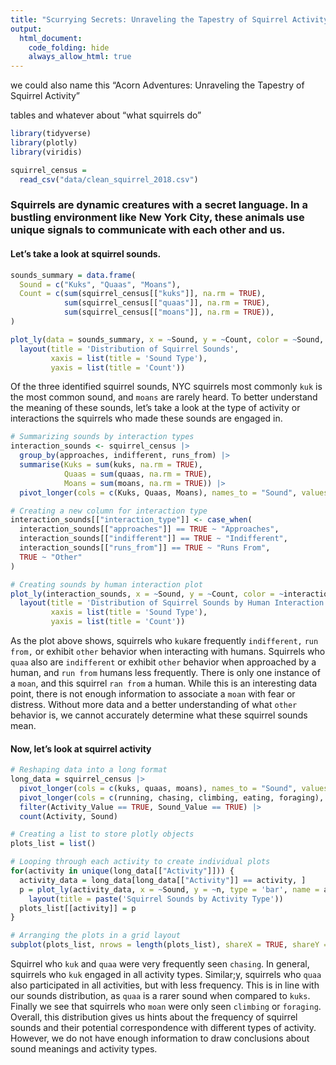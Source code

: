```yaml
---
title: "Scurrying Secrets: Unraveling the Tapestry of Squirrel Activity"
output: 
  html_document:
    code_folding: hide
    always_allow_html: true
---
```


we could also name this "Acorn Adventures: Unraveling the Tapestry of Squirrel Activity"

tables and whatever about "what squirrels do"

```r
library(tidyverse)
library(plotly)
library(viridis)
```

```r
squirrel_census = 
  read_csv("data/clean_squirrel_2018.csv")
```

### Squirrels are dynamic creatures with a secret language. In a bustling environment like New York City, these animals use unique signals to communicate with each other and us. 

#### Let's take a look at squirrel sounds. 

```r
sounds_summary = data.frame(
  Sound = c("Kuks", "Quaas", "Moans"),
  Count = c(sum(squirrel_census[["kuks"]], na.rm = TRUE), 
            sum(squirrel_census[["quaas"]], na.rm = TRUE), 
            sum(squirrel_census[["moans"]], na.rm = TRUE)),
)
```

```r
plot_ly(data = sounds_summary, x = ~Sound, y = ~Count, color = ~Sound, type = 'bar', colors = RColorBrewer::brewer.pal(3, "Set2")) |>
  layout(title = 'Distribution of Squirrel Sounds',
         xaxis = list(title = 'Sound Type'),
         yaxis = list(title = 'Count'))

```

Of the three identified squirrel sounds, NYC squirrels most commonly `kuk` is the most common sound, and `moans` are rarely heard. To better understand the meaning of these sounds, let's take a look at the type of activity or interactions the squirrels who made these sounds are engaged in. 

```r
# Summarizing sounds by interaction types
interaction_sounds <- squirrel_census |>
  group_by(approaches, indifferent, runs_from) |>
  summarise(Kuks = sum(kuks, na.rm = TRUE),
            Quaas = sum(quaas, na.rm = TRUE),
            Moans = sum(moans, na.rm = TRUE)) |>
  pivot_longer(cols = c(Kuks, Quaas, Moans), names_to = "Sound", values_to = "Count")

# Creating a new column for interaction type
interaction_sounds[["interaction_type"]] <- case_when(
  interaction_sounds[["approaches"]] == TRUE ~ "Approaches",
  interaction_sounds[["indifferent"]] == TRUE ~ "Indifferent",
  interaction_sounds[["runs_from"]] == TRUE ~ "Runs From",
  TRUE ~ "Other"
)

# Creating sounds by human interaction plot
plot_ly(interaction_sounds, x = ~Sound, y = ~Count, color = ~interaction_type, type = 'bar', colors = RColorBrewer::brewer.pal(3, "Set2")) |>
  layout(title = 'Distribution of Squirrel Sounds by Human Interaction',
         xaxis = list(title = 'Sound Type'),
         yaxis = list(title = 'Count'))
```

As the plot above shows, squirrels who `kuk`are frequently `indifferent,` `run from,` or exhibit `other` behavior when interacting with humans. Squirrels who `quaa` also are `indifferent` or exhibit `other` behavior when approached by a human, and `run from` humans less frequently. There is only one instance of a `moan`, and this squirrel `ran from` a human. While this is an interesting data point, there is not enough information to associate a `moan` with fear or distress. Without more data and a better understanding of what `other` behavior is, we cannot accurately determine what these squirrel sounds mean. 

#### Now, let's look at squirrel activity

```r
# Reshaping data into a long format
long_data = squirrel_census |>
  pivot_longer(cols = c(kuks, quaas, moans), names_to = "Sound", values_to = "Sound_Value") |>
  pivot_longer(cols = c(running, chasing, climbing, eating, foraging), names_to = "Activity", values_to = "Activity_Value") |>
  filter(Activity_Value == TRUE, Sound_Value == TRUE) |>
  count(Activity, Sound)

# Creating a list to store plotly objects
plots_list = list()

# Looping through each activity to create individual plots
for(activity in unique(long_data[["Activity"]])) {
  activity_data = long_data[long_data[["Activity"]] == activity, ]
  p = plot_ly(activity_data, x = ~Sound, y = ~n, type = 'bar', name = activity) |>
    layout(title = paste('Squirrel Sounds by Activity Type'))
  plots_list[[activity]] = p
}

# Arranging the plots in a grid layout
subplot(plots_list, nrows = length(plots_list), shareX = TRUE, shareY = TRUE)
```

Squirrel who `kuk` and `quaa` were very frequently seen `chasing`. In general, squirrels who `kuk` engaged in all activity types. Similar;y, squirrels who `quaa` also participated in all activities, but with less frequency. This is in line with our sounds distribution, as `quaa` is a rarer sound when compared to `kuks`. Finally we see that squirrels who `moan` were only seen `climbing` or `foraging`. Overall, this distribution gives us hints about the frequency of squirrel sounds and their potential correspondence with different types of activity. However, we do not have enough information to draw conclusions about sound meanings and activity types. 


